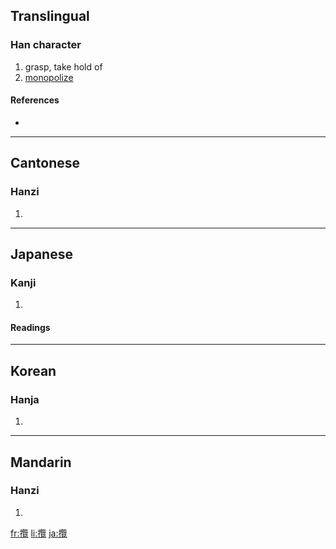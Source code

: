 {{see|揽}}
==Translingual==

===Han character===
{{Han char|rn=64|rad=手|as=21|sn=24|four=5801<sub>6</sub>|canj=手尸田山 (QSWU)}}

# grasp, take hold of
# [[monopolize]]

====References====
* {{Han ref|kx=0465.060|dkj=13046|dj=0814.010|hdz=31992.030|uh=652C|ud=25900|bh=C5F3|bd=50675}}

----

==Cantonese==

===Hanzi===
{{yue-hanzi|jyut=|y=laam5}}

# {{defn|Cantonese}}

----

==Japanese==

===Kanji===
{{ja-kanji|grade=|rs=手21}}

# {{defn|Japanese}}

====Readings====
{{ja-readings|on=[[らん]] (ran)|kun=[[とる]] (toru)}}

----

==Korean==

===Hanja===
{{ko-hanja|hangeul=람>남|eumhun=|rv=ram>nam|mr=ram>nam|y=lam>nam}}

# {{defn|Korean}}

----

==Mandarin==

===Hanzi===
{{cmn-hanzi|sim=揽|pin=[[lǎn]] ([[lan3]])|wg=lan<sup>3</sup>}}

# {{defn|Mandarin}}

[[fr:攬]]
[[li:攬]]
[[ja:攬]]